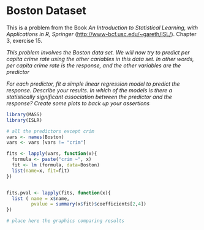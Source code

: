 
Boston Dataset
==========================================================================
This is a problem from the Book *An Introduction to Statistical Learning,
with Applications in R, Springer* (<http://www-bcf.usc.edu/~gareth/ISL/>).
Chapter 3, exercise 15.

*This problem involves the Boston data set. We will now try to predict per
capita crime rate using the other cariables in this data set. In other words,
per capita crime rate is the response, and the other variables are the
predictor*

*For each predictor, fit a simple linear regression model to predict the
response. Describe your results. In which of the models is there a statistically
significant association between the predictor and the response? Create some
plots to back up your assertions*

```r
library(MASS)
library(ISLR)
```

```r
# all the predictors except crim
vars <- names(Boston)
vars <- vars [vars != "crim"]

fits <- lapply(vars, function(x){
  formula <- paste("crim ~", x)
  fit <- lm (formula, data=Boston)
  list(name=x, fit=fit)
})


fits.pval <- lapply(fits, function(x){
  list ( name = x$name,
         pvalue = summary(x$fit)$coefficients[2,4])
})
```

```r
# place here the graphics comparing results
```
